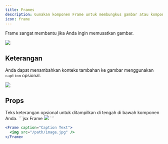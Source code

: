 ```yaml
---
title: Frames
description: Gunakan komponen Frame untuk membungkus gambar atau komponen lain dalam wadah.
icon: frame
---
```


Frame sangat membantu jika Anda ingin memusatkan gambar.

<Frame>
  <img src="https://mintlify-assets.b-cdn.net/yellowstone.jpeg" />
</Frame>

## Keterangan

Anda dapat menambahkan konteks tambahan ke gambar menggunakan `caption` opsional.

<Frame caption="Yosemite National Park is visited by over 3.5 million people every year">
  <img src="https://mintlify-assets.b-cdn.net/yosemite.jpg" />
</Frame>

## Props

<ResponseField name="caption" type="string">
  Teks keterangan opsional untuk ditampilkan di tengah di bawah komponen Anda.
</ResponseField>

<RequestExample>
  ```jsx Frame
  <Frame>
    <img src="/path/image.jpg" />
  </Frame>
  ```

  ```jsx Frame with Captions
  <Frame caption="Caption Text">
    <img src="/path/image.jpg" />
  </Frame>
  ```
</RequestExample>
